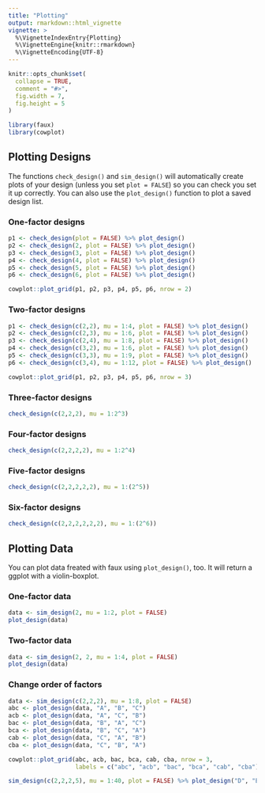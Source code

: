 ```yaml
---
title: "Plotting"
output: rmarkdown::html_vignette
vignette: >
  %\VignetteIndexEntry{Plotting}
  %\VignetteEngine{knitr::rmarkdown}
  %\VignetteEncoding{UTF-8}
---
```


```r
knitr::opts_chunk$set(
  collapse = TRUE,
  comment = "#>",
  fig.width = 7, 
  fig.height = 5
)
```

```r
library(faux)
library(cowplot)
```

## Plotting Designs

The functions `check_design()` and `sim_design()` will automatically create plots of your design (unless you set `plot = FALSE`) so you can check you set it up correctly. You can also use the `plot_design()` function to plot a saved design list.

### One-factor designs

```r
p1 <- check_design(plot = FALSE) %>% plot_design()
p2 <- check_design(2, plot = FALSE) %>% plot_design()
p3 <- check_design(3, plot = FALSE) %>% plot_design()
p4 <- check_design(4, plot = FALSE) %>% plot_design()
p5 <- check_design(5, plot = FALSE) %>% plot_design()
p6 <- check_design(6, plot = FALSE) %>% plot_design()

cowplot::plot_grid(p1, p2, p3, p4, p5, p6, nrow = 2)
```

### Two-factor designs

```r
p1 <- check_design(c(2,2), mu = 1:4, plot = FALSE) %>% plot_design()
p2 <- check_design(c(2,3), mu = 1:6, plot = FALSE) %>% plot_design()
p3 <- check_design(c(2,4), mu = 1:8, plot = FALSE) %>% plot_design()
p4 <- check_design(c(3,2), mu = 1:6, plot = FALSE) %>% plot_design()
p5 <- check_design(c(3,3), mu = 1:9, plot = FALSE) %>% plot_design()
p6 <- check_design(c(3,4), mu = 1:12, plot = FALSE) %>% plot_design()

cowplot::plot_grid(p1, p2, p3, p4, p5, p6, nrow = 3)
```

### Three-factor designs

```r
check_design(c(2,2,2), mu = 1:2^3)
```

### Four-factor designs

```r
check_design(c(2,2,2,2), mu = 1:2^4)
```

### Five-factor designs

```r
check_design(c(2,2,2,2,2), mu = 1:(2^5))
```

### Six-factor designs

```r
check_design(c(2,2,2,2,2,2), mu = 1:(2^6))
```


## Plotting Data

You can plot data freated with faux using `plot_design()`, too. It will return a ggplot with a violin-boxplot.

### One-factor data

```r
data <- sim_design(2, mu = 1:2, plot = FALSE)
plot_design(data)
```

### Two-factor data

```r
data <- sim_design(2, 2, mu = 1:4, plot = FALSE)
plot_design(data)
```

### Change order of factors

```r
data <- sim_design(c(2,2,2), mu = 1:8, plot = FALSE)
abc <- plot_design(data, "A", "B", "C")
acb <- plot_design(data, "A", "C", "B")
bac <- plot_design(data, "B", "A", "C")
bca <- plot_design(data, "B", "C", "A")
cab <- plot_design(data, "C", "A", "B")
cba <- plot_design(data, "C", "B", "A")

cowplot::plot_grid(abc, acb, bac, bca, cab, cba, nrow = 3, 
                   labels = c("abc", "acb", "bac", "bca", "cab", "cba"))
```



```r
sim_design(c(2,2,2,5), mu = 1:40, plot = FALSE) %>% plot_design("D", "B", "C", "A")
```